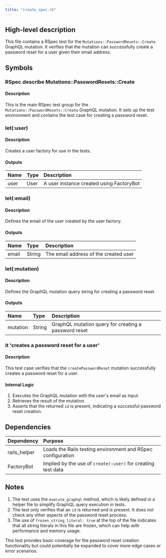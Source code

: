```yaml
---
title: "create_spec.rb"
---
```


## High-level description
This file contains a RSpec test for the `Mutations::PasswordResets::Create` GraphQL mutation. It verifies that the mutation can successfully create a password reset for a user given their email address.

## Symbols

### RSpec.describe Mutations::PasswordResets::Create
#### Description
This is the main RSpec test group for the `Mutations::PasswordResets::Create` GraphQL mutation. It sets up the test environment and contains the test case for creating a password reset.

### let(:user)
#### Description
Creates a user factory for use in the tests.

#### Outputs
| Name | Type | Description |
|:-----|:-----|:------------|
| user | User | A user instance created using FactoryBot |

### let(:email)
#### Description
Defines the email of the user created by the user factory.

#### Outputs
| Name | Type | Description |
|:-----|:-----|:------------|
| email | String | The email address of the created user |

### let(:mutation)
#### Description
Defines the GraphQL mutation query string for creating a password reset.

#### Outputs
| Name | Type | Description |
|:-----|:-----|:------------|
| mutation | String | GraphQL mutation query for creating a password reset |

### it 'creates a password reset for a user'
#### Description
This test case verifies that the `createPasswordReset` mutation successfully creates a password reset for a user.

#### Internal Logic
1. Executes the GraphQL mutation with the user's email as input.
2. Retrieves the result of the mutation.
3. Asserts that the returned `id` is present, indicating a successful password reset creation.

## Dependencies
| Dependency | Purpose |
|:-----------|:--------|
| rails_helper | Loads the Rails testing environment and RSpec configuration |
| FactoryBot | Implied by the use of `create(:user)` for creating test data |

## Notes
1. The test uses the `execute_graphql` method, which is likely defined in a helper file to simplify GraphQL query execution in tests.
2. The test only verifies that an `id` is returned and is present. It does not check any other aspects of the password reset process.
3. The use of `frozen_string_literal: true` at the top of the file indicates that all string literals in this file are frozen, which can help with performance and memory usage.

This test provides basic coverage for the password reset creation functionality but could potentially be expanded to cover more edge cases or error scenarios.